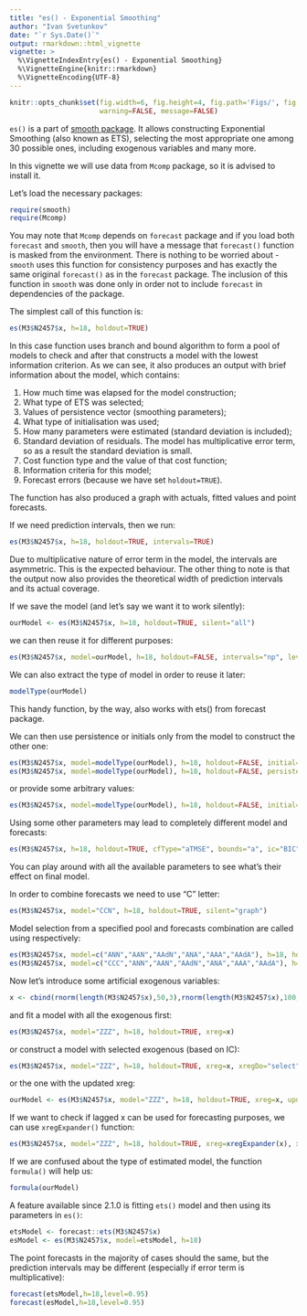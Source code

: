 ```yaml
---
title: "es() - Exponential Smoothing"
author: "Ivan Svetunkov"
date: "`r Sys.Date()`"
output: rmarkdown::html_vignette
vignette: >
  %\VignetteIndexEntry{es() - Exponential Smoothing}
  %\VignetteEngine{knitr::rmarkdown}
  %\VignetteEncoding{UTF-8}
---
```


```r
knitr::opts_chunk$set(fig.width=6, fig.height=4, fig.path='Figs/', fig.show='hold',
                      warning=FALSE, message=FALSE)
```

`es()` is a part of [smooth package](smooth.html). It allows constructing Exponential Smoothing (also known as ETS), selecting the most appropriate one among 30 possible ones, including exogenous variables and many more.

In this vignette we will use data from `Mcomp` package, so it is advised to install it.

Let's load the necessary packages:
```r
require(smooth)
require(Mcomp)
```

You may note that `Mcomp` depends on `forecast` package and if you load both `forecast` and `smooth`, then you will have a message that `forecast()` function is masked from the environment. There is nothing to be worried about - `smooth` uses this function for consistency purposes and has exactly the same original `forecast()` as in the `forecast` package. The inclusion of this function in `smooth` was done only in order not to include `forecast` in dependencies of the package.

The simplest call of this function is:

```r
es(M3$N2457$x, h=18, holdout=TRUE)
```

In this case function uses branch and bound algorithm to form a pool of models to check and after that constructs a model with the lowest information criterion. As we can see, it also produces an output with brief information about the model, which contains:

1. How much time was elapsed for the model construction;
2. What type of ETS was selected;
3. Values of persistence vector (smoothing parameters);
4. What type of initialisation was used;
5. How many parameters were estimated (standard deviation is included);
6. Standard deviation of residuals. The model has multiplicative error term, so as a result the standard deviation is small.
7. Cost function type and the value of that cost function;
8. Information criteria for this model;
9. Forecast errors (because we have set `holdout=TRUE`).

The function has also produced a graph with actuals, fitted values and point forecasts.

If we need prediction intervals, then we run:
```r
es(M3$N2457$x, h=18, holdout=TRUE, intervals=TRUE)
```

Due to multiplicative nature of error term in the model, the intervals are asymmetric. This is the expected behaviour. The other thing to note is that the output now also provides the theoretical width of prediction intervals and its actual coverage.

If we save the model (and let's say we want it to work silently):
```r
ourModel <- es(M3$N2457$x, h=18, holdout=TRUE, silent="all")
```

we can then reuse it for different purposes:
```r
es(M3$N2457$x, model=ourModel, h=18, holdout=FALSE, intervals="np", level=0.93)
```

We can also extract the type of model in order to reuse it later:
```r
modelType(ourModel)
```
This handy function, by the way, also works with ets() from forecast package.

We can then use persistence or initials only from the model to construct the other one:
```r
es(M3$N2457$x, model=modelType(ourModel), h=18, holdout=FALSE, initial=ourModel$initial, silent="graph")
es(M3$N2457$x, model=modelType(ourModel), h=18, holdout=FALSE, persistence=ourModel$persistence, silent="graph")
```
or provide some arbitrary values:
```r
es(M3$N2457$x, model=modelType(ourModel), h=18, holdout=FALSE, initial=1500, silent="graph")
```

Using some other parameters may lead to completely different model and forecasts:
```r
es(M3$N2457$x, h=18, holdout=TRUE, cfType="aTMSE", bounds="a", ic="BIC", intervals=TRUE)
```

You can play around with all the available parameters to see what's their effect on final model.

In order to combine forecasts we need to use "C" letter:
```r
es(M3$N2457$x, model="CCN", h=18, holdout=TRUE, silent="graph")
```

Model selection from a specified pool and forecasts combination are called using respectively:
```r
es(M3$N2457$x, model=c("ANN","AAN","AAdN","ANA","AAA","AAdA"), h=18, holdout=TRUE, silent="graph")
es(M3$N2457$x, model=c("CCC","ANN","AAN","AAdN","ANA","AAA","AAdA"), h=18, holdout=TRUE, silent="graph")
```

Now let's introduce some artificial exogenous variables:
```r
x <- cbind(rnorm(length(M3$N2457$x),50,3),rnorm(length(M3$N2457$x),100,7))
```

and fit a model with all the exogenous first:
```r
es(M3$N2457$x, model="ZZZ", h=18, holdout=TRUE, xreg=x)
```

or construct a model with selected exogenous (based on IC):
```r
es(M3$N2457$x, model="ZZZ", h=18, holdout=TRUE, xreg=x, xregDo="select")
```

or the one with the updated xreg:
```r
ourModel <- es(M3$N2457$x, model="ZZZ", h=18, holdout=TRUE, xreg=x, updateX=TRUE)
```

If we want to check if lagged x can be used for forecasting purposes, we can use `xregExpander()` function:
```r
es(M3$N2457$x, model="ZZZ", h=18, holdout=TRUE, xreg=xregExpander(x), xregDo="select")
```

If we are confused about the type of estimated model, the function `formula()` will help us:
```r
formula(ourModel)
```

A feature available since 2.1.0 is fitting `ets()` model and then using its parameters in `es()`:
```r
etsModel <- forecast::ets(M3$N2457$x)
esModel <- es(M3$N2457$x, model=etsModel, h=18)
```
The point forecasts in the majority of cases should the same, but the prediction intervals may be different (especially if error term is multiplicative):
```r
forecast(etsModel,h=18,level=0.95)
forecast(esModel,h=18,level=0.95)
```
